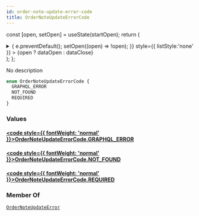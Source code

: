 ```yaml
---
id: order-note-update-error-code
title: OrderNoteUpdateErrorCode
---
```






const [open, setOpen] = useState(startOpen);
return (
<details {...(open ? { open: true } : {})} className="details" style={{ border:'none', boxShadow:'none', background:'var(--ifm-background-color)' }}>
<summary
onClick={(e) => {
e.preventDefault();
setOpen((open) => !open);
}}
style={{ listStyle:'none' }} >
{open ? dataOpen : dataClose}
</summary>
{open && children}
</details>
);
};

No description

```graphql
enum OrderNoteUpdateErrorCode {
  GRAPHQL_ERROR
  NOT_FOUND
  REQUIRED
}
```

### Values

#### [<code style={{ fontWeight: 'normal' }}>OrderNoteUpdateErrorCode.<b>GRAPHQL_ERROR</b></code>](#)

#### [<code style={{ fontWeight: 'normal' }}>OrderNoteUpdateErrorCode.<b>NOT_FOUND</b></code>](#)

#### [<code style={{ fontWeight: 'normal' }}>OrderNoteUpdateErrorCode.<b>REQUIRED</b></code>](#)

### Member Of

[`OrderNoteUpdateError`](../../../api-reference/orders/objects/order-note-update-error.mdx) <Badge class="badge badge--secondary" text="object"/>
